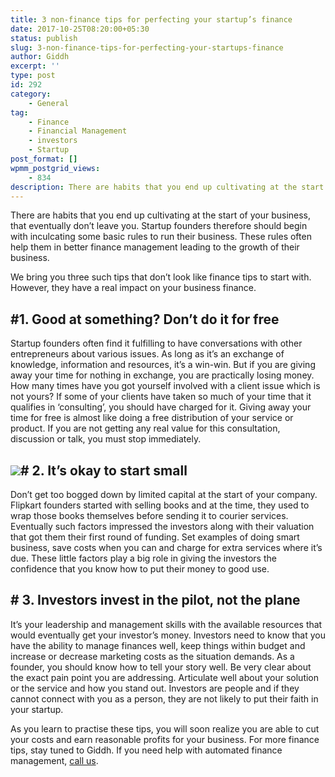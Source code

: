 ```yaml
---
title: 3 non-finance tips for perfecting your startup’s finance
date: 2017-10-25T08:20:00+05:30
status: publish
slug: 3-non-finance-tips-for-perfecting-your-startups-finance
author: Giddh
excerpt: ''
type: post
id: 292
category:
    - General
tag:
    - Finance
    - Financial Management
    - investors
    - Startup
post_format: []
wpmm_postgrid_views:
    - 834
description: There are habits that you end up cultivating at the start of your business,that eventually don’t leave you. Startup founders therefore should begin with inculcating some basic rules to run their business. These rules often help them in better finance management leading to the growth of their business.
---
```

There are habits that you end up cultivating at the start of your business, that eventually don’t leave you. Startup founders therefore should begin with inculcating some basic rules to run their business. These rules often help them in better finance management leading to the growth of their business.

We bring you three such tips that don’t look like finance tips to start with. However, they have a real impact on your business finance.

\#1. Good at something? Don’t do it for free
--------------------------------------------

Startup founders often find it fulfilling to have conversations with other entrepreneurs about various issues. As long as it’s an exchange of knowledge, information and resources, it’s a win-win. But if you are giving away your time for nothing in exchange, you are practically losing money. How many times have you got yourself involved with a client issue which is not yours? If some of your clients have taken so much of your time that it qualifies in ‘consulting’, you should have charged for it. Giving away your time for free is almost like doing a free distribution of your service or product. If you are not getting any real value for this consultation, discussion or talk, you must stop immediately.

<img class="wp-block-image size-large" src = "https://miro.medium.com/max/2112/1*rP5wRvR9lrnLWYYi5Q_mEA.jpeg" />**\# 2. It’s okay to start small**
----------------------------------

Don’t get too bogged down by limited capital at the start of your company. Flipkart founders started with selling books and at the time, they used to wrap those books themselves before sending it to courier services. Eventually such factors impressed the investors along with their valuation that got them their first round of funding. Set examples of doing smart business, save costs when you can and charge for extra services where it’s due. These little factors play a big role in giving the investors the confidence that you know how to put their money to good use.

\# 3. Investors invest in the pilot, not the plane
--------------------------------------------------

It’s your leadership and management skills with the available resources that would eventually get your investor’s money. Investors need to know that you have the ability to manage finances well, keep things within budget and increase or decrease marketing costs as the situation demands. As a founder, you should know how to tell your story well. Be very clear about the exact pain point you are addressing. Articulate well about your solution or the service and how you stand out. Investors are people and if they cannot connect with you as a person, they are not likely to put their faith in your startup.

As you learn to practise these tips, you will soon realize you are able to cut your costs and earn reasonable profits for your business. For more finance tips, stay tuned to Giddh. If you need help with automated finance management, [call us](https://giddh.com/).